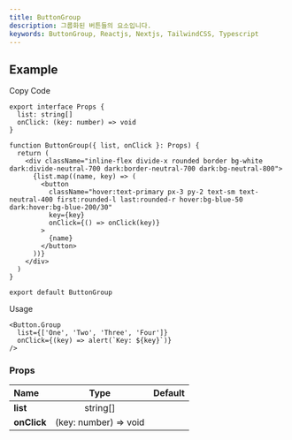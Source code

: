 ```yaml
---
title: ButtonGroup
description: 그룹화된 버튼들의 요소입니다.
keywords: ButtonGroup, Reactjs, Nextjs, TailwindCSS, Typescript
---
```


## Example

<Storybook url="https://workshop.kidow.me/?path=/docs/components-buttongroup-v1--docs" />

<Steps>

<Step>Copy Code</Step>

```tsx title="components/ButtonGroup/index.tsx"
export interface Props {
  list: string[]
  onClick: (key: number) => void
}

function ButtonGroup({ list, onClick }: Props) {
  return (
    <div className="inline-flex divide-x rounded border bg-white dark:divide-neutral-700 dark:border-neutral-700 dark:bg-neutral-800">
      {list.map((name, key) => (
        <button
          className="hover:text-primary px-3 py-2 text-sm text-neutral-400 first:rounded-l last:rounded-r hover:bg-blue-50 dark:hover:bg-blue-200/30"
          key={key}
          onClick={() => onClick(key)}
        >
          {name}
        </button>
      ))}
    </div>
  )
}

export default ButtonGroup
```

<Step>Usage</Step>

```tsx
<Button.Group
  list={['One', 'Two', 'Three', 'Four']}
  onClick={(key) => alert(`Key: ${key}`)}
/>
```

</Steps>

### Props

| Name                    |         Type          | Default |
| :---------------------- | :-------------------: | :-----: |
| **list**<Required />    |       string[]        |         |
| **onClick**<Required /> | (key: number) => void |         |
